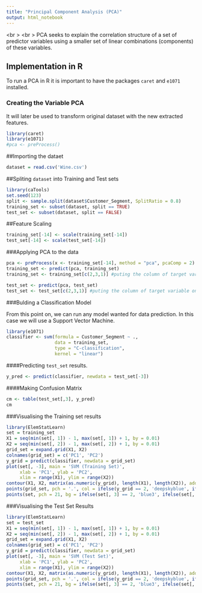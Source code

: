 ```yaml
---
title: "Principal Component Analysis (PCA)"
output: html_notebook
---
```

<br \>
<br \>
PCA seeks to explain the correlation structure of a set of predictor variables using a smaller set of linear combinations (components) of these variables.


## Implementation in R

To run a PCA in R it is important to have the packages `caret` and `e1071` installed.

### Creating the Variable PCA

It will later be used to transform original dataset with the new extracted features.
```r
library(caret)
library(e1071)
#pca <- preProcess()
```

##Importing the dataet

```r
dataset = read.csv('Wine.csv')
```

##Spliting `dataset` into Training and Test sets

```r
library(caTools)
set.seed(123)
split <- sample.split(dataset$Customer_Segment, SplitRatio = 0.8)
training_set <- subset(dataset, split == TRUE)
test_set <- subset(dataset, split == FALSE)
```

##Feature Scaling
```r
training_set[-14] <- scale(training_set[-14])
test_set[-14] <- scale(test_set[-14])
```

###Applying PCA to the data
```r
pca <- preProcess(x <- training_set[-14], method = "pca", pcaComp = 2)
training_set <- predict(pca, training_set)
training_set <- training_set[c(2,3,1)] #puting the column of target variable on the far right of the dataset.

test_set <- predict(pca, test_set)
test_set <- test_set[c(2,3,1)] #puting the column of target variable on the far right of the dataset.
```

###Bulding a Classification Model

From this point on, we can run any model wanted for data prediction. In this case we will use a Support Vector Machine.

```r
library(e1071)
classifier <- svm(formula = Customer_Segment ~ .,
                  data = training_set,
                  type = "C-classification",
                  kernel = "linear")
```

####Predicting `test_set` results.
```r
y_pred <- predict(classifier, newdata = test_set[-3])
```

####Making Confusion Matrix
```r
cm <- table(test_set[,3], y_pred)
cm
```

###Visualising the Training set results

```r
library(ElemStatLearn)
set = training_set
X1 = seq(min(set[, 1]) - 1, max(set[, 1]) + 1, by = 0.01)
X2 = seq(min(set[, 2]) - 1, max(set[, 2]) + 1, by = 0.01)
grid_set = expand.grid(X1, X2)
colnames(grid_set) = c('PC1', 'PC2')
y_grid = predict(classifier, newdata = grid_set)
plot(set[, -3], main = 'SVM (Training Set)',
     xlab = 'PC1', ylab = 'PC2',
     xlim = range(X1), ylim = range(X2))
contour(X1, X2, matrix(as.numeric(y_grid), length(X1), length(X2)), add = TRUE)
points(grid_set, pch = '.', col = ifelse(y_grid == 2, 'deepskyblue', ifelse(y_grid == 1, 'springgreen3', 'tomato')))
points(set, pch = 21, bg = ifelse(set[, 3] == 2, 'blue3', ifelse(set[, 3] == 1, 'green4', 'red3')))
```


###Visualising the Test Set Results

```r
library(ElemStatLearn)
set = test_set
X1 = seq(min(set[, 1]) - 1, max(set[, 1]) + 1, by = 0.01)
X2 = seq(min(set[, 2]) - 1, max(set[, 2]) + 1, by = 0.01)
grid_set = expand.grid(X1, X2)
colnames(grid_set) = c('PC1', 'PC2')
y_grid = predict(classifier, newdata = grid_set)
plot(set[, -3], main = 'SVM (Test Set)',
     xlab = 'PC1', ylab = 'PC2',
     xlim = range(X1), ylim = range(X2))
contour(X1, X2, matrix(as.numeric(y_grid), length(X1), length(X2)), add = TRUE)
points(grid_set, pch = '.', col = ifelse(y_grid == 2, 'deepskyblue', ifelse(y_grid == 1, 'springgreen3', 'tomato')))
points(set, pch = 21, bg = ifelse(set[, 3] == 2, 'blue3', ifelse(set[, 3] == 1, 'green4', 'red3')))
```